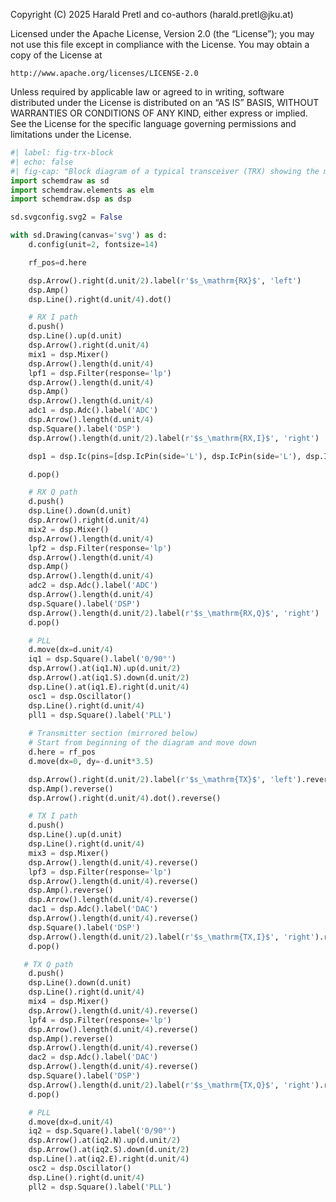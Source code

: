 ::: {.content-hidden}
Copyright (C) 2025 Harald Pretl and co-authors (harald.pretl@jku.at)

Licensed under the Apache License, Version 2.0 (the "License");
you may not use this file except in compliance with the License.
You may obtain a copy of the License at

    http://www.apache.org/licenses/LICENSE-2.0

Unless required by applicable law or agreed to in writing, software
distributed under the License is distributed on an "AS IS" BASIS,
WITHOUT WARRANTIES OR CONDITIONS OF ANY KIND, either express or implied.
See the License for the specific language governing permissions and
limitations under the License.
:::

```python
#| label: fig-trx-block
#| echo: false
#| fig-cap: "Block diagram of a typical transceiver (TRX) showing the main functional blocks of RX and TX. The modem provides the digital baseband processing and interfaces to the rest of the system." 
import schemdraw as sd
import schemdraw.elements as elm
import schemdraw.dsp as dsp

sd.svgconfig.svg2 = False

with sd.Drawing(canvas='svg') as d:
    d.config(unit=2, fontsize=14)

    rf_pos=d.here

    dsp.Arrow().right(d.unit/2).label(r'$s_\mathrm{RX}$', 'left')
    dsp.Amp()
    dsp.Line().right(d.unit/4).dot()

    # RX I path
    d.push()
    dsp.Line().up(d.unit)
    dsp.Arrow().right(d.unit/4)
    mix1 = dsp.Mixer()
    dsp.Arrow().length(d.unit/4)
    lpf1 = dsp.Filter(response='lp')
    dsp.Arrow().length(d.unit/4)
    dsp.Amp()
    dsp.Arrow().length(d.unit/4)
    adc1 = dsp.Adc().label('ADC')
    dsp.Arrow().length(d.unit/4)
    dsp.Square().label('DSP')
    dsp.Arrow().length(d.unit/2).label(r'$s_\mathrm{RX,I}$', 'right')

    dsp1 = dsp.Ic(pins=[dsp.IcPin(side='L'), dsp.IcPin(side='L'), dsp.IcPin(side='R')], size=(2.75, 12), leadlen=0).anchor('inL2').label('MODEM')

    d.pop()

    # RX Q path
    d.push()
    dsp.Line().down(d.unit)
    dsp.Arrow().right(d.unit/4)
    mix2 = dsp.Mixer()
    dsp.Arrow().length(d.unit/4)
    lpf2 = dsp.Filter(response='lp')
    dsp.Arrow().length(d.unit/4)
    dsp.Amp()
    dsp.Arrow().length(d.unit/4)
    adc2 = dsp.Adc().label('ADC')
    dsp.Arrow().length(d.unit/4)
    dsp.Square().label('DSP')
    dsp.Arrow().length(d.unit/2).label(r'$s_\mathrm{RX,Q}$', 'right')
    d.pop()

    # PLL
    d.move(dx=d.unit/4)
    iq1 = dsp.Square().label('0/90°')
    dsp.Arrow().at(iq1.N).up(d.unit/2)
    dsp.Arrow().at(iq1.S).down(d.unit/2)
    dsp.Line().at(iq1.E).right(d.unit/4)
    osc1 = dsp.Oscillator()
    dsp.Line().right(d.unit/4)
    pll1 = dsp.Square().label('PLL')
    
    # Transmitter section (mirrored below)
    # Start from beginning of the diagram and move down
    d.here = rf_pos
    d.move(dx=0, dy=-d.unit*3.5)

    dsp.Arrow().right(d.unit/2).label(r'$s_\mathrm{TX}$', 'left').reverse()
    dsp.Amp().reverse()
    dsp.Arrow().right(d.unit/4).dot().reverse()

    # TX I path
    d.push()
    dsp.Line().up(d.unit)
    dsp.Line().right(d.unit/4)
    mix3 = dsp.Mixer()
    dsp.Arrow().length(d.unit/4).reverse()
    lpf3 = dsp.Filter(response='lp')
    dsp.Arrow().length(d.unit/4).reverse()
    dsp.Amp().reverse()
    dsp.Arrow().length(d.unit/4).reverse()
    dac1 = dsp.Adc().label('DAC')
    dsp.Arrow().length(d.unit/4).reverse()
    dsp.Square().label('DSP')
    dsp.Arrow().length(d.unit/2).label(r'$s_\mathrm{TX,I}$', 'right').reverse()
    d.pop()

   # TX Q path
    d.push()
    dsp.Line().down(d.unit)
    dsp.Line().right(d.unit/4)
    mix4 = dsp.Mixer()
    dsp.Arrow().length(d.unit/4).reverse()
    lpf4 = dsp.Filter(response='lp')
    dsp.Arrow().length(d.unit/4).reverse()
    dsp.Amp().reverse()
    dsp.Arrow().length(d.unit/4).reverse()
    dac2 = dsp.Adc().label('DAC')
    dsp.Arrow().length(d.unit/4).reverse()
    dsp.Square().label('DSP')
    dsp.Arrow().length(d.unit/2).label(r'$s_\mathrm{TX,Q}$', 'right').reverse()
    d.pop()

    # PLL
    d.move(dx=d.unit/4)
    iq2 = dsp.Square().label('0/90°')
    dsp.Arrow().at(iq2.N).up(d.unit/2)
    dsp.Arrow().at(iq2.S).down(d.unit/2)
    dsp.Line().at(iq2.E).right(d.unit/4)
    osc2 = dsp.Oscillator()
    dsp.Line().right(d.unit/4)
    pll2 = dsp.Square().label('PLL')

```
